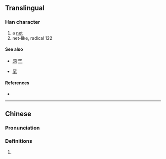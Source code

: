{{also|穴|四|罓}}
{{character info}}
{{character info|⺳}}
==Translingual==

===Han character===
{{Han char|rn=14|rad=冖|as=02|sn=4|four=|canj=BC|ids=⿱冖儿(J),⿱冖⿰丿㇄(H)}}

# a [[net]]
# net-like, radical 122

====See also====
* {{l|mul|穴}} [[网]] [[罓]]
* {{l|mul|罙}} [[罕]]

====References====
* {{Han ref|kx=0130.151|uh=34C1|ud=13505}}

----

==Chinese==
{{zh-forms}}

===Pronunciation===
{{zh-pron
|m=wǎng
|c=mong5
|mc=
|oc=
|ma=
|cat=n,a
}}

===Definitions===
{{zh-hanzi}}

# {{rfdef|zh}}